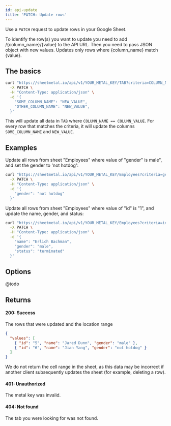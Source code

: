 ```yaml
---
id: api-update
title: 'PATCH: Update rows'
---
```


Use a `PATCH` request to update rows in your Google Sheet.

To identify the row(s) you want to update you need to add /{column_name}/{value} to the API URL.
Then you need to pass JSON object with new values. Updates only rows where {column_name} match {value}.

## The basics

```bash
curl "https://sheetmetal.io/api/v1/YOUR_METAL_KEY/TAB?criteria=COLUMN_NAME.eq.COLUMN_VALUE" \
  -X PATCH \
  -H "Content-Type: application/json" \
  -d '{
    "SOME_COLUMN_NAME": "NEW_VALUE",
    "OTHER_COLUMN_NAME": "NEW_VALUE",
  }'
```

This will update all data in `TAB` where `COLUMN_NAME == COLUMN_VALUE`. For every row that matches the criteria,
it will update the columns `SOME_COLUMN_NAME` and `NEW_VALUE`.

## Examples

Update all rows from sheet "Employees" where value of "gender" is male", and set the gender to 'not hotdog':

```bash
curl "https://sheetmetal.io/api/v1/YOUR_METAL_KEY/Employees?criteria=gender.eq.male" \
  -X PATCH \
  -H "Content-Type: application/json" \
  -d '{ 
    "gender": "not hotdog" 
  }'
```

Update all rows from sheet "Employees" where value of "id" is "1", and update the name, gender, and status:

```bash
curl "https://sheetmetal.io/api/v1/YOUR_METAL_KEY/Employees?criteria=id.eq.1" \
  -X PATCH \
  -H "Content-Type: application/json" \
  -d '{ 
    "name": "Erlich Bachman", 
    "gender": "male", 
    "status": "terminated" 
  }'
```


## Options

@todo

## Returns

#### 200: Success

The rows that were updated and the location range 

```json
{
  "values": [
    { "id": "5", "name": "Jared Dunn", "gender": "male" },
    { "id": "6", "name": "Jian Yang", "gender": "not hotdog" }
  ]
}
```

We do not return the cell range in the sheet, as this data may be incorrect if another client subsequently updates the sheet (for example, deleting a row).

#### 401: Unauthorized

The metal key was invalid.

#### 404: Not found

The tab you were looking for was not found.

